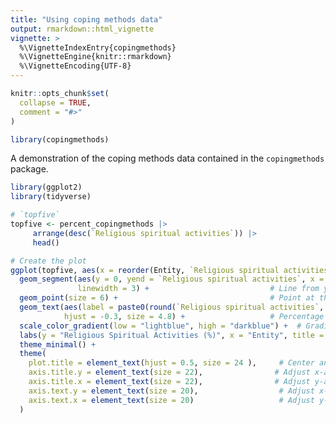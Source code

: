```yaml
---
title: "Using coping methods data"
output: rmarkdown::html_vignette
vignette: >
  %\VignetteIndexEntry{copingmethods}
  %\VignetteEngine{knitr::rmarkdown}
  %\VignetteEncoding{UTF-8}
---
```


```r
knitr::opts_chunk$set(
  collapse = TRUE,
  comment = "#>"
)
```

```r
library(copingmethods)
```

A demonstration of the coping methods data contained in the `copingmethods` package. 

```r
library(ggplot2)
library(tidyverse)

# `topfive` 
topfive <- percent_copingmethods |> 
     arrange(desc(`Religious spiritual activities`)) |> 
     head()

# Create the plot
ggplot(topfive, aes(x = reorder(Entity, `Religious spiritual activities`), y  = `Religious spiritual activities`, color = `Religious spiritual activities`)) +
  geom_segment(aes(y = 0, yend = `Religious spiritual activities`, x = Entity, yend = Entity), 
               linewidth = 3) +                           # Line from y-axis to point
  geom_point(size = 6) +                                  # Point at the end of each line
  geom_text(aes(label = paste0(round(`Religious spiritual activities`, 2), "%")), 
            hjust = -0.3, size = 4.8) +                   # Percentage label rounded to 2 decimal places
  scale_color_gradient(low = "lightblue", high = "darkblue") +  # Gradient from light to dark blue
  labs(y = "Religious Spiritual Activities (%)", x = "Entity", title = "Top 5 Entities by Religious/Spiritual Activities") +
  theme_minimal() +
  theme(
    plot.title = element_text(hjust = 0.5, size = 24 ),     # Center and resize title
    axis.title.y = element_text(size = 22),                # Adjust x-axis label size
    axis.title.x = element_text(size = 22),                # Adjust y-axis label size
    axis.text.y = element_text(size = 20),                  # Adjust x-axis text size
    axis.text.x = element_text(size = 20)                   # Adjust y-axis text size
  )
```

